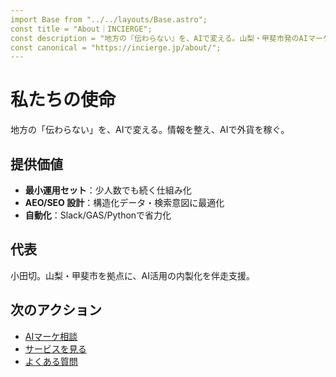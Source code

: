 ```yaml
---
import Base from "../../layouts/Base.astro";
const title = "About｜INCIERGE";
const description = "地方の『伝わらない』を、AIで変える。山梨・甲斐市発のAIマーケ支援／自動化の伴走パートナー。";
const canonical = "https://incierge.jp/about/";
---
```


<Base title={title}>
  <head>
    <meta name="description" content={description} />
    <link rel="canonical" href={canonical} />
    <meta property="og:title" content={title} />
    <meta property="og:description" content={description} />
    <meta property="og:url" content={canonical} />
  </head>

  # 私たちの使命
  地方の「伝わらない」を、AIで変える。情報を整え、AIで外貨を稼ぐ。

  ## 提供価値
  - **最小運用セット**：少人数でも続く仕組み化
  - **AEO/SEO 設計**：構造化データ・検索意図に最適化
  - **自動化**：Slack/GAS/Pythonで省力化

  ## 代表
  小田切。山梨・甲斐市を拠点に、AI活用の内製化を伴走支援。

  ## 次のアクション
  - [AIマーケ相談](/contact/)
  - [サービスを見る](/services/)
  - [よくある質問](/faq/)

  <script type="application/ld+json">
  {JSON.stringify({
    "@context":"https://schema.org",
    "@type":"BreadcrumbList",
    "itemListElement":[
      { "@type":"ListItem","position":1,"name":"Home","item":"https://incierge.jp/" },
      { "@type":"ListItem","position":2,"name":"About","item":"https://incierge.jp/about/" }
    ]
  })}
  </script>
</Base>
